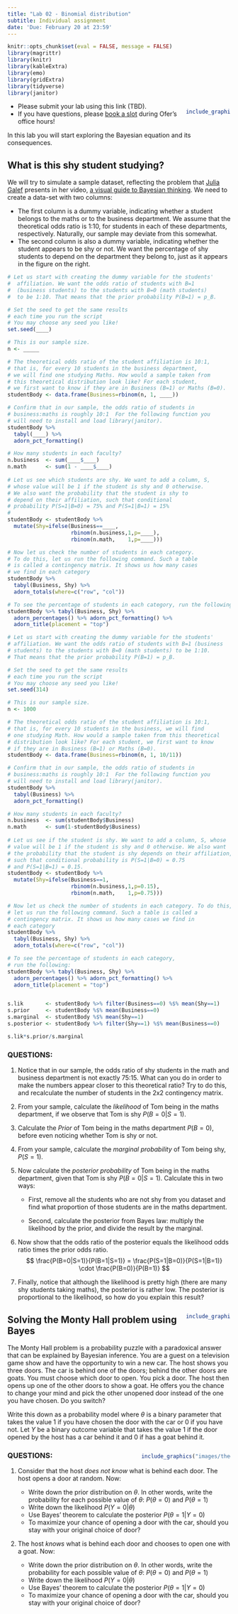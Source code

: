 ```yaml
---
title: "Lab 02 - Binomial distribution"
subtitle: Individual assignment
date: 'Due: February 20 at 23:59'
---
```


<style>
.column-left{
  float: left;
  width: 60%;
  text-align: left;
}
.column-right-small{
  float: right;
  width: 20%;
  text-align: right;
  padding-left: 10px;
}

.column-right-large{
  float: right;
  width: 40%;
  text-align: right;
  padding-left: 10px;
}

.column-full{
  float: none;
  width: 100%;
  text-align: central;
}


.RUsers {
  padding: 1em;
  background: aliceblue;
  color: black;
}



.SPSS {
  padding: 1em;
  background: whitesmoke;
  color: black;
}

</style>


```r
knitr::opts_chunk$set(eval = FALSE, message = FALSE)
library(magrittr)
library(knitr)
library(kableExtra)
library(emo)
library(gridExtra)
library(tidyverse)
library(janitor)
```



<div class="column-right-small" >

```r

include_graphics("images/shystudent.jpg")

```

</div>


* Please submit your lab using this link (TBD).   
* If you have questions, please [book a slot](https://bit.ly/OferMeet) during Ofer's office hours!


In this lab you will start exploring the Bayesian equation and its consequences. 




## What is this shy student studying? 

We will try to simulate a sample dataset, reflecting the problem  that [Julia Galef](https://juliagalef.com/) presents in her video, [a visual guide to Bayesian thinking](https://www.youtube.com/watch?v=BrK7X_XlGB8). We need to create a data-set with two columns: 

* The first  column is a dummy variable, indicating whether a student belongs to the maths or to the business department. We assume that the theoretical odds ratio is 1:10, for students in each of these departments, respectively. Naturally, our sample may deviate from this somewhat. 
* The second column is also a dummy variable, indicating whether the student appears to be shy or not. We want the percentage of shy students to depend on the department they belong to, just as it appears in the figure on the right. 



```r

# Let us start with creating the dummy variable for the students'
#  affiliation. We want the odds ratio of students with B=1 
#  (business students) to the students with B=0 (math students) 
#  to be 1:10. That means that the prior probability P(B=1) = p_B.  

# Set the seed to get the same results
# each time you run the script
# You may choose any seed you like!
set.seed(____)

# This is our sample size.
n <- _____

# The theoretical odds ratio of the student affiliation is 10:1, 
# that is, for every 10 students in the business department, 
# we will find one studying Maths. How would a sample taken from 
# this theoretical distribution look like? For each student, 
# we first want to know if they are in Business (B=1) or Maths (B=0).
studentBody <- data.frame(Business=rbinom(n, 1, ____))

# Confirm that in our sample, the odds ratio of students in 
# business:maths is roughly 10:1  For the following function you 
# will need to install and load library(janitor).
studentBody %>% 
  tabyl(____) %>% 
  adorn_pct_formatting()

# How many students in each faculty?
n.business  <- sum(____$____)
n.math      <- sum(1 - ____$____)
  
# Let us see which students are shy. We want to add a column, S, 
# whose value will be 1 if the student is shy and 0 otherwise. 
# We also want the probability that the student is shy to 
# depend on their affiliation, such that conditional 
# probability P(S=1|B=0) = 75% and P(S=1|B=1) = 15% 
# 
studentBody <- studentBody %>% 
  mutate(Shy=ifelse(Business==____, 
                    rbinom(n.business,1,p=____), 
                    rbinom(n.math,    1,p=____)))

# Now let us check the number of students in each category. 
# To do this, let us run the following command. Such a table 
# is called a contingency matrix. It shows us how many cases 
# we find in each category 
studentBody %>% 
  tabyl(Business, Shy) %>% 
  adorn_totals(where=c("row", "col"))

# To see the percentage of students in each category, run the following:
studentBody %>% tabyl(Business, Shy) %>% 
  adorn_percentages() %>% adorn_pct_formatting() %>% 
  adorn_title(placement = "top")

```



```r
# Let us start with creating the dummy variable for the students'
# affiliation. We want the odds ratio of students with B=1 (business
# students) to the students with B=0 (math students) to be 1:10. 
# That means that the prior probability P(B=1) = p_B.  

# Set the seed to get the same results
# each time you run the script
# You may choose any seed you like!
set.seed(314)

# This is our sample size.
n <- 1000

# The theoretical odds ratio of the student affiliation is 10:1, 
# that is, for every 10 students in the business, we will find 
# one studying Math. How would a sample taken from this theoretical
# distribution look like? For each student, we first want to know 
# if they are in Business (B=1) or Maths (B=0).
studentBody <- data.frame(Business=rbinom(n, 1, 10/11))

# Confirm that in our sample, the odds ratio of students in 
# business:maths is roughly 10:1  For the following function you 
# will need to install and load library(janitor).
studentBody %>% 
  tabyl(Business) %>% 
  adorn_pct_formatting()

# How many students in each faculty?
n.business  <- sum(studentBody$Business)
n.math      <- sum(1-studentBody$Business)
  
# Let us see if the student is shy. We want to add a column, S, whose 
# value will be 1 if the student is shy and 0 otherwise. We also want 
# the probability that the student is shy depends on their affiliation, 
# such that conditional probability is P(S=1|B=0) = 0.75 
# and P(S=1|B=1) = 0.15. 
studentBody <- studentBody %>% 
  mutate(Shy=ifelse(Business==1, 
                    rbinom(n.business,1,p=0.15), 
                    rbinom(n.math,    1,p=0.75)))

# Now let us check the number of students in each category. To do this, 
# let us run the following command. Such a table is called a 
# contingency matrix. It shows us how many cases we find in 
# each category 
studentBody %>% 
  tabyl(Business, Shy) %>% 
  adorn_totals(where=c("row", "col"))

# To see the percentage of students in each category, 
# run the following:
studentBody %>% tabyl(Business, Shy) %>% 
  adorn_percentages() %>% adorn_pct_formatting() %>% 
  adorn_title(placement = "top")


s.lik       <- studentBody %>% filter(Business==0) %$% mean(Shy==1) 
s.prior     <- studentBody %$% mean(Business==0) 
s.marginal  <- studentBody %$% mean(Shy==1) 
s.posterior <- studentBody %>% filter(Shy==1) %$% mean(Business==0) 

s.lik*s.prior/s.marginal

```




### QUESTIONS:
1. Notice that in our sample, the odds ratio of shy students in the math and business department is not exactly 75:15. What can you do in order to make the numbers appear closer to this theoretical ratio? Try to do this, and recalculate the number of students in the 2x2 contingency matrix. 

1. From your sample, calculate the *likelihood* of Tom being in the maths department, if we observe that Tom is shy $P(B=0|S=1)$. 

1. Calculate the *Prior* of Tom being in the maths department $P(B=0)$, before even noticing whether Tom is shy or not. 


1. From your sample, calculate the *marginal probability* of Tom being shy, $P(S=1)$.



1. Now calculate the *posterior probability* of Tom being in the maths department, given that Tom is shy $P(B=0|S=1)$. Calculate this in two ways: 

    * First, remove all the students who are not shy from you dataset and find what proportion of those students are in the maths department. 
    
    * Second, calculate the posterior from Bayes law: multiply the likelihood by the prior, and divide the result by the marginal. 
    
    
1. Now show that the odds ratio of the posterior equals the likelihood odds ratio times the prior odds ratio. 
$$
\frac{P(B=0|S=1)}{P(B=1|S=1)} = \frac{P(S=1|B=0)}{P(S=1|B=1)} \cdot \frac{P(B=0)}{P(B=1)} 
$$
1. Finally, notice that although the likelihood is pretty high (there are many shy students taking maths), the posterior is rather low. The posterior is proportional to the likelihood, so how do you explain this result? 




<div class="column-right-small" >

```r

include_graphics("images/monty.jpg")

```

</div>





## Solving the Monty Hall problem using Bayes

The Monty Hall problem is a probability puzzle with a paradoxical answer that can be explained by Bayesian inference.
You are a guest on a television game show and have the opportunity to win a new car. The host shows you three doors. The car is behind one of the doors; behind the other doors are goats. You must choose which door to open.
You pick a door. The host then opens up one of the other doors to show a goat. He offers you the chance to change your mind and pick the other unopened door instead of the one you have chosen. Do you switch?


Write this down as a probability model where $\theta$ is a binary parameter that takes the value 1 if you have chosen the door with the car or 0 if you have not. Let $Y$ be a binary outcome variable that takes the value 1 if the door opened by the host has a car behind it and 0 if has a goat behind it.


<div class="column-right-large" >
```r
include_graphics("images/theory.jpg")
```
</div>

### QUESTIONS:
1. Consider that the host *does not know* what is behind each door. The host opens a door at random. Now: 

    * Write down the prior distribution on $\theta$. In other words, write the probability for each possible value of $\theta$: $P(\theta=0)$ and $P(\theta=1)$
    * Write down the likelihood $P(Y = 0| \theta)$
    * Use Bayes' theorem to calculate the posterior $P(\theta = 1| Y=0)$
    * To maximize your chance of opening a door with the car, should you stay with your original choice of door? 
    
    
2. The host *knows* what is behind each door and chooses to open one with a goat. Now: 

    * Write down the prior distribution on $\theta$. In other words, write the probability for each possible value of $\theta$: $P(\theta=0)$ and $P(\theta=1)$
    * Write down the likelihood $P(Y = 0| \theta)$
    * Use Bayes' theorem to calculate the posterior $P(\theta = 1| Y=0)$
    * To maximize your chance of opening a door with the car, should you stay with your original choice of door? 


